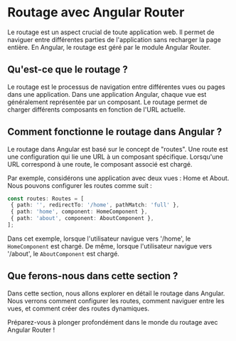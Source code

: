 # Routage avec Angular Router

Le routage est un aspect crucial de toute application web. Il permet de naviguer entre différentes parties de l'application sans recharger la page entière. En Angular, le routage est géré par le module Angular Router.

## Qu'est-ce que le routage ?

Le routage est le processus de navigation entre différentes vues ou pages dans une application. Dans une application Angular, chaque vue est généralement représentée par un composant. Le routage permet de charger différents composants en fonction de l'URL actuelle.

## Comment fonctionne le routage dans Angular ?

Le routage dans Angular est basé sur le concept de "routes". Une route est une configuration qui lie une URL à un composant spécifique. Lorsqu'une URL correspond à une route, le composant associé est chargé.

Par exemple, considérons une application avec deux vues : Home et About. Nous pouvons configurer les routes comme suit :

```typescript copy
const routes: Routes = [
 { path: '', redirectTo: '/home', pathMatch: 'full' },
 { path: 'home', component: HomeComponent },
 { path: 'about', component: AboutComponent },
];
```

Dans cet exemple, lorsque l'utilisateur navigue vers '/home', le `HomeComponent` est chargé. De même, lorsque l'utilisateur navigue vers '/about', le `AboutComponent` est chargé.

## Que ferons-nous dans cette section ?

Dans cette section, nous allons explorer en détail le routage dans Angular. Nous verrons comment configurer les routes, comment naviguer entre les vues, et comment créer des routes dynamiques.

Préparez-vous à plonger profondément dans le monde du routage avec Angular Router !
